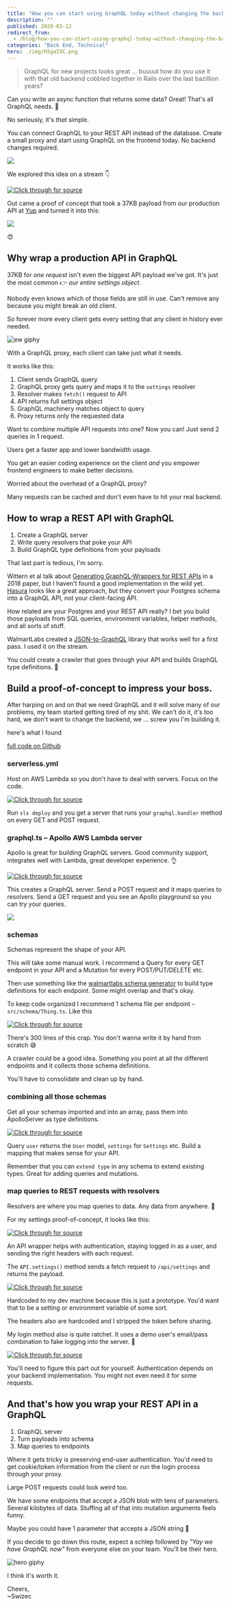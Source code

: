 ```yaml
---
title: "How you can start using GraphQL today without changing the backend"
description: ""
published: 2020-03-12
redirect_from:
  - /blog/how-you-can-start-using-graphql-today-without-changing-the-backend/swizec/9350
categories: "Back End, Technical"
hero: ./img/h5gaIXC.png
---
```


> GraphQL for new projects looks great ... buuuut how do you use it with that old backend cobbled together in Rails over the last bazillion years?

Can you write an async function that returns some data? Great! That's all GraphQL needs. 🤘

No seriously, it's _that_ simple.

You can connect GraphQL to your REST API instead of the database. Create a small proxy and start using GraphQL on the frontend today. No backend changes required.

![](./img/h5gaIXC.png)

We explored this idea on a stream 👇

[![Click through for source](./img/techletter.app-screenshot-1584029350206.png)](https://www.youtube.com/watch?v=5d_CZHljxuw)

Out came a proof of concept that took a 37KB payload from our production API at [Yup](https://yup.com) and turned it into this:

![](./img/YKXYMJT.png)

😍

## Why wrap a production API in GraphQL

37KB for _one request_ isn't even the biggest API payload we've got. It's just the most common 👉 _our entire settings object_.

Nobody even knows which of those fields are still in use. Can't remove any because you might break an old client.

So forever more every client gets every setting that any client in history ever needed.

![ew giphy](./img/media-aNtt9T8SqGNK8-giphy.gif)

With a GraphQL proxy, each client can take just what it needs.

It works like this:

1.  Client sends GraphQL query
2.  GraphQL proxy gets query and maps it to the `settings` resolver
3.  Resolver makes `fetch()` request to API
4.  API returns full settings object
5.  GraphQL machinery matches object to query
6.  Proxy returns only the requested data

Want to combine multiple API requests into one? Now you can! Just send 2 queries in 1 request.

Users get a faster app and lower bandwidth usage.

You get an easier coding experience on the client _and_ you empower frontend engineers to make better decisions.

Worried about the overhead of a GraphQL proxy?

Many requests can be cached and don't even have to hit your real backend.

## How to wrap a REST API with GraphQL

1.  Create a GraphQL server
2.  Write query resolvers that poke your API
3.  Build GraphQL type definitions from your payloads

That last part is tedious, I'm sorry.

Wittern et al talk about [Generating GraphQL-Wrappers for REST APIs](https://arxiv.org/abs/1809.08319) in a 2018 paper, but I haven't found a good implementation in the wild yet. [Hasura](https://hasura.io/) looks like a great approach, but they convert your Postgres schema into a GraphQL API, not your client-facing API.

How related are your Postgres and your REST API really? I bet you build those payloads from SQL queries, environment variables, helper methods, and all sorts of stuff.

WalmartLabs created a [JSON-to-GraphQL](https://walmartlabs.github.io/json-to-simple-graphql-schema/) library that works well for a first pass. I used it on the stream.

You could create a crawler that goes through your API and builds GraphQL type definitions. 🤔

## Build a proof-of-concept to impress your boss.

After harping on and on that we need GraphQL and it will solve many of our problems, my team started getting tired of my shit. We can't do it, it's too hard, we don't want to change the backend, we ... screw you I'm building it.

here's what I found

[full code on Github](https://github.com/Swizec/graphql-rest-proxy)

### serverless.yml

Host on AWS Lambda so you don't have to deal with servers. Focus on the code.

[![Click through for source](./img/techletter.app-screenshot-1584029348368.png)](<https://carbon.now.sh/?bg=rgba(255,255,255,1)&t=seti&l=yaml&ds=true&wc=true&wa=true&pv=48px&ph=32px&ln=false&code=service%3A%20yup-graphql-proxy%0A%0Aprovider%3A%0A%20%20%20%20name%3A%20aws%0A%20%20%20%20runtime%3A%20nodejs12.x%0A%20%20%20%20stage%3A%20dev%0A%0Afunctions%3A%0A%20%20%20%20graphql%3A%0A%20%20%20%20%20%20%20%20handler%3A%20dist%2Fgraphql.handler%0A%20%20%20%20%20%20%20%20events%3A%0A%20%20%20%20%20%20%20%20%20%20%20%20-%20http%3A%0A%20%20%20%20%20%20%20%20%20%20%20%20%20%20%20%20%20%20path%3A%20graphql%0A%20%20%20%20%20%20%20%20%20%20%20%20%20%20%20%20%20%20method%3A%20GET%0A%20%20%20%20%20%20%20%20%20%20%20%20%20%20%20%20%20%20cors%3A%20true%0A%20%20%20%20%20%20%20%20%20%20%20%20-%20http%3A%0A%20%20%20%20%20%20%20%20%20%20%20%20%20%20%20%20%20%20path%3A%20graphql%0A%20%20%20%20%20%20%20%20%20%20%20%20%20%20%20%20%20%20method%3A%20POST%0A%20%20%20%20%20%20%20%20%20%20%20%20%20%20%20%20%20%20cors%3A%20true>)

Run `sls deploy` and you get a server that runs your `graphql.handler` method on every GET and POST request.

### graphql.ts – Apollo AWS Lambda server

Apollo is great for building GraphQL servers. Good community support, integrates well with Lambda, great developer experience. 👌

[![Click through for source](./img/techletter.app-screenshot-1584029348184.png)](<https://carbon.now.sh/?bg=rgba(255,255,255,1)&t=seti&l=typescript&ds=true&wc=true&wa=true&pv=48px&ph=32px&ln=false&code=%2F%2F%20src%2Fgraphql.ts%0Aimport%20%7B%20ApolloServer%2C%20gql%20%7D%20from%20%22apollo-server-lambda%22%3B%0Aimport%20%7B%20APIwrapper%20%7D%20from%20%22.%2FAPIwrapper%22%3B%0Aimport%20%7B%20settingsSchema%20%7D%20from%20%22.%2Fschema%2FSettings%22%3B%0A%0A%2F%2F%20this%20is%20where%20we%20define%20the%20shape%20of%20our%20API%0Aconst%20rootSchema%20%3D%20gql%60%0A%20%20%20%20type%20Query%20%7B%0A%20%20%20%20%20%20%20%20%2F%2F%20queries%20%E2%80%93%C2%A0GET%20api%0A%20%20%20%20%7D%0A%20%20%20%20%0A%20%20%20%20type%20Mutation%20%7B%0A%20%20%20%20%20%20%20%20%2F%2F%20mutations%20%E2%80%93%C2%A0POST%20api%0A%20%20%20%20%7D%0A%60%3B%0A%0Aconst%20typeDefs%20%3D%20%5BrootSchema%2C%20settingsSchema%5D%3B%0A%0A%2F%2F%20a%20convenience%20wrapper%20for%20your%20API%0Aconst%20API%20%3D%20new%20APIwrapper()%3B%0A%0A%2F%2F%20this%20is%20where%20the%20shape%20maps%20to%20functions%0Aconst%20resolvers%20%3D%20%7B%0A%20%20%20%20Query%3A%20%7B%0A%20%20%20%20%20%20%20%20%2F%2F%20query%20resolvers%20go%20here%0A%20%20%20%20%7D%0A%20%20%20%20Mutation%3A%20%7B%0A%20%20%20%20%20%20%20%20%2F%2F%20mutation%20resolvers%20go%20here%0A%20%20%20%20%7D%0A%7D%3B%0A%0Aconst%20server%20%3D%20new%20ApolloServer(%7B%20typeDefs%2C%20resolvers%20%7D)%3B%0A%0Aexport%20const%20handler%20%3D%20server.createHandler(%7B%0A%20%20%20%20cors%3A%20%7B%0A%20%20%20%20%20%20%20%20origin%3A%20%22*%22%2C%20%2F%2F%20for%20security%20in%20production%2C%20lock%20this%20to%20your%20real%20endpoints%0A%20%20%20%20%20%20%20%20credentials%3A%20true%0A%20%20%20%20%7D%0A%7D)%3B>)

This creates a GraphQL server. Send a POST request and it maps queries to resolvers. Send a GET request and you see an Apollo playground so you can try your queries.

![](./img/YKXYMJT.png)

### schemas

Schemas represent the shape of your API.

This will take some manual work. I recommend a Query for every GET endpoint in your API and a Mutation for every POST/PUT/DELETE etc.

Then use something like the [walmartlabs schema generator](https://walmartlabs.github.io/json-to-simple-graphql-schema/) to build type definitions for each endpoint. Some might overlap and that's okay.

To keep code organized I recommend 1 schema file per endpoint – `src/schema/Thing.ts`. Like this

[![Click through for source](./img/techletter.app-screenshot-1584029348191.png)](<https://carbon.now.sh/?bg=rgba(255,255,255,1)&t=seti&l=typescript&ds=true&wc=true&wa=true&pv=48px&ph=32px&ln=false&code=src%2Fschema%2FSettings.ts%0A%0Aimport%20%7B%20gql%20%7D%20from%20%22apollo-server%22%3B%0A%0A%2F%2F%20schema%20generated%20with%3A%20https%3A%2F%2Fwalmartlabs.github.io%2Fjson-to-simple-graphql-schema%2F%0Aexport%20const%20settingsSchema%20%3D%20gql%60%0A%20%20%20%20type%20Reactions%20%7B%0A%20%20%20%20%20%20%20%20name%3A%20String%0A%20%20%20%20%20%20%20%20emoji%3A%20String%0A%20%20%20%20%20%20%20%20label%3A%20String%0A%20%20%20%20%7D%0A%0A%20%20%20%20type%20Subtopics%20%7B%0A%20%20%20%20%20%20%20%20id%3A%20Int%0A%20%20%20%20%20%20%20%20name%3A%20String%0A%20%20%20%20%20%20%20%20label%3A%20String%0A%20%20%20%20%7D%0A%0A%20%20%20%20type%20Subjects%20%7B%0A%20%20%20%20%20%20%20%20id%3A%20Int%0A%20%20%20%20%20%20%20%20name%3A%20String%0A%20%20%20%20%20%20%20%20blurb%3A%20String%0A%20%20%20%20%20%20%20%20available%3A%20Boolean%0A%20%20%20%20%20%20%20%20%0A%2F%2F%20...%0A%20%20%20%20%7D%0A%60%3B>)

There's 300 lines of this crap. You don't wanna write it by hand from scratch 😅

A crawler could be a good idea. Something you point at all the different endpoints and it collects those schema definitions.

You'll have to consolidate and clean up by hand.

### combining all those schemas

Get all your schemas imported and into an array, pass them into ApolloServer as type definitions.

[![Click through for source](./img/techletter.app-screenshot-1584029348174.png)](<https://carbon.now.sh/?bg=rgba(255,255,255,1)&t=seti&l=typescript&ds=true&wc=true&wa=true&pv=48px&ph=32px&ln=false&code=%2F%2F%20src%2Fgraphql.ts%0A%0Aimport%20%7B%20userSchema%20%7D%20from%20%22.%2Fschema%2FUser%22%3B%0Aimport%20%7B%20settingsSchema%20%7D%20from%20%22.%2Fschema%2FSettings%22%3B%0A%0Aconst%20rootSchema%20%3D%20gql%60%0A%20%20%20%20type%20Query%20%7B%0A%20%20%20%20%20%20%20%20user%3A%20User%0A%20%20%20%20%20%20%20%20settings%3A%20Settings%0A%20%20%20%20%7D%0A%60%3B%0A%0Aconst%20typeDefs%20%3D%20%5BrootSchema%2C%20userSchema%2C%20settingsSchema%5D%3B%0A%0Aconst%20server%20%3D%20new%20ApolloServer(%7B%20typeDefs%2C%20resolvers%20%7D)%3B>)

Query `user` returns the `User` model, `settings` for `Settings` etc. Build a mapping that makes sense for your API.

Remember that you can `extend type` in any schema to extend existing types. Great for adding queries and mutations.

### map queries to REST requests with resolvers

Resolvers are where you map queries to data. Any data from anywhere. 🤘

For my settings proof-of-concept, it looks like this:

[![Click through for source](./img/techletter.app-screenshot-1584029348370.png)](<https://carbon.now.sh/?bg=rgba(255,255,255,1)&t=seti&l=typescript&ds=true&wc=true&wa=true&pv=48px&ph=32px&ln=false&code=%2F%2F%20src%2Fgraphql.ts%0A%0Aconst%20API%20%3D%20new%20APIwrapper()%3B%0A%0A%2F%2F%20this%20is%20where%20the%20shape%20maps%20to%20functions%0Aconst%20resolvers%20%3D%20%7B%0A%20%20%20%20Query%3A%20%7B%0A%20%20%20%20%20%20%20%20settings%3A%20async%20()%20%3D%3E%20%7B%0A%20%20%20%20%20%20%20%20%20%20%20%20await%20API.login()%3B%0A%20%20%20%20%20%20%20%20%20%20%20%20return%20API.settings()%3B%0A%20%20%20%20%20%20%20%20%7D%0A%20%20%20%20%7D%0A%20%20%20%20%2F%2F%20Mutation%3A%20%7B%7D%0A%7D%3B>)

An API wrapper helps with authentication, staying logged in as a user, and sending the right headers with each request.

The `API.settings()` method sends a fetch request to `/api/settings` and returns the payload.

[![Click through for source](./img/techletter.app-screenshot-1584029348135.png)](<https://carbon.now.sh/?bg=rgba(255,255,255,1)&t=seti&l=typescript&ds=true&wc=true&wa=true&pv=48px&ph=32px&ln=false&code=%2F%2F%20src%2FAPIwrapper.ts%0A%0Aimport%20fetch%20from%20%22isomorphic-fetch%22%3B%0A%0Aexport%20class%20APIwrapper%20%7B%0A%20%20%20%20headers%3A%20JSONBlob%20%3D%20%7B%0A%20%20%20%20%20%20%20%20%22Content-Type%22%3A%20%22application%2Fjson%22%2C%0A%20%20%20%20%20%20%20%20Authorization%3A%20%60Token%20token%3D%3Cauth_token%3E%60%2C%0A%20%20%20%20%20%20%20%20Accept%3A%20%22application%2Fjson.v2%22%0A%20%20%20%20%7D%3B%0A%0A%20%20%20%20async%20settings()%20%7B%0A%20%20%20%20%20%20%20%20await%20this.login()%3B%0A%0A%20%20%20%20%20%20%20%20const%20settings%20%3D%20await%20fetch(%22https%3A%2F%2Fswizec.ngrok.io%2Fapi%2Fsettings%22%2C%20%7B%0A%20%20%20%20%20%20%20%20%20%20%20%20headers%3A%20this.headers%0A%20%20%20%20%20%20%20%20%7D).then(res%20%3D%3E%20res.json())%3B%0A%0A%20%20%20%20%20%20%20%20return%20settings%3B%0A%20%20%20%20%7D%0A%7D>)

Hardcoded to my dev machine because this is just a prototype. You'd want that to be a setting or environment variable of some sort.

The headers also are hardcoded and I stripped the token before sharing.

My login method also is quite ratchet. It uses a demo user's email/pass combination to fake logging into the server. 🤣

[![Click through for source](./img/techletter.app-screenshot-1584029348257.png)](<https://carbon.now.sh/?bg=rgba(255,255,255,1)&t=seti&l=typescript&ds=true&wc=true&wa=true&pv=48px&ph=32px&ln=false&code=async%20login()%20%7B%0A%20%20%20%20if%20(this.headers%5B%22X-Has-User-Account%22%5D)%20%7B%0A%20%20%20%20%20%20%20%20%2F%2F%20already%20logged%20in%2C%20keep%20going%0A%20%20%20%20%20%20%20%20return%3B%0A%20%20%20%20%7D%0A%0A%20%20%20%20const%20response%3A%20LoginResponse%20%3D%20await%20fetch(%0A%20%20%20%20%20%20%20%20%22https%3A%2F%2Fswizec.ngrok.io%2Fapi%2Flogin%22%2C%0A%20%20%20%20%20%20%20%20%7B%0A%20%20%20%20%20%20%20%20%20%20%20%20method%3A%20%22POST%22%2C%0A%20%20%20%20%20%20%20%20%20%20%20%20headers%3A%20this.headers%2C%0A%20%20%20%20%20%20%20%20%20%20%20%20body%3A%20JSON.stringify(%7B%0A%20%20%20%20%20%20%20%20%20%20%20%20%20%20%20%20user%3A%20%7B%0A%20%20%20%20%20%20%20%20%20%20%20%20%20%20%20%20%20%20%20%20email%3A%20%22admin%40localhost.com%22%2C%0A%20%20%20%20%20%20%20%20%20%20%20%20%20%20%20%20%20%20%20%20password%3A%20%22Password1!%22%0A%20%20%20%20%20%20%20%20%20%20%20%20%20%20%20%20%7D%0A%20%20%20%20%20%20%20%20%20%20%20%20%7D)%0A%20%20%20%20%20%20%20%20%7D%0A%20%20%20%20).then(res%20%3D%3E%20res.json())%3B%0A%0A%20%20%20%20%2F%2F%20add%20login%20stuff%20to%20headers%20for%20other%20methods%0A%20%20%20%20this.headers%20%3D%20%7B%0A%20%20%20%20%20%20%20%20...this.headers%2C%0A%20%20%20%20%20%20%20%20%22X-Has-User-Account%22%3A%20%22true%22%2C%0A%20%20%20%20%20%20%20%20%22X-User-Known-Key%22%3A%20response.identifier%2C%0A%20%20%20%20%20%20%20%20%22X-User-Authentication-Token%22%3A%20response.access_token%0A%20%20%20%20%7D%3B%0A%7D>)

You'll need to figure this part out for yourself. Authentication depends on your backend implementation. You might not even need it for some requests.

## And that's how you wrap your REST API in a GraphQL

1.  GraphQL server
2.  Turn payloads into schema
3.  Map queries to endpoints

Where it gets tricky is preserving end-user authentication. You'd need to get cookie/token information from the client or run the login process through your proxy.

Large POST requests could look weird too.

We have some endpoints that accept a JSON blob with tens of parameters. Several kilobytes of data. Stuffing all of that into mutation arguments feels funny.

Maybe you could have 1 parameter that accepts a JSON string 🤔

If you decide to go down this route, expect a schlep followed by _"Yay we have GraphQL now"_ from everyone else on your team. You'll be their hero.

![hero giphy](./img/media-ek4CUx2FONgHaMz9V5-giphy-downsized-medium.gif)

I think it's worth it.

Cheers,  
~Swizec
